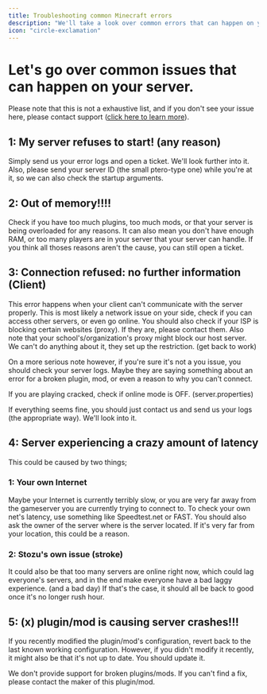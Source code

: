 ```yaml
---
title: Troubleshooting common Minecraft errors
description: "We'll take a look over common errors that can happen on your Minecraft server."
icon: "circle-exclamation"
---
```


# Let's go over common issues that can happen on your server.
Please note that this is not a exhaustive list, and if you don't see your issue here, please contact support ([click here to learn more](/tickets)).

## 1: My server refuses to start! (any reason)
Simply send us your error logs and open a ticket. We'll look further into it. Also, please send your server ID (the small ptero-type one) while you're at it, so we can also check the startup arguments.

## 2: Out of memory!!!!
Check if you have too much plugins, too much mods, or that your server is being overloaded for any reasons. It can also mean you don't have enough RAM, or too many players are in your server that your server can handle. If you think all thoses reasons aren't the cause, you can still open a ticket.

## 3: Connection refused: no further information (Client)
This error happens when your client can't communicate with the server properly.
This is most likely a network issue on your side, check if you can access other servers, or even go online. You should also check if your ISP is blocking certain websites (proxy). If they are, please contact them.
Also note that your school's/organization's proxy might block our host server. We can't do anything about it, they set up the restriction. (get back to work)

On a more serious note however, if you're sure it's not a you issue, you should check your server logs. Maybe they are saying something about an error for a broken plugin, mod, or even a reason to why you can't connect.

<Warning>If you are playing cracked, check if online mode is OFF. (server.properties)</Warning>

If everything seems fine, you should just contact us and send us your logs (the appropriate way). We'll look into it.

## 4: Server experiencing a **crazy** amount of latency
This could be caused by two things;

### 1: Your own Internet
Maybe your Internet is currently terribly slow, or you are very far away from the gameserver you are currently trying to connect to.
To check your own net's latency, use something like Speedtest.net or FAST.
You should also ask the owner of the server where is the server located. If it's very far from your location, this could be a reason.

### 2: Stozu's own issue (stroke)
It could also be that too many servers are online right now, which could lag everyone's servers, and in the end make everyone have a bad laggy experience. (and a bad day)
If that's the case, it should all be back to good once it's no longer rush hour.

## 5: (x) plugin/mod is causing server crashes!!!
If you recently modified the plugin/mod's configuration, revert back to the last known working configuration.
However, if you didn't modify it recently, it might also be that it's not up to date.
You should update it.

<Note>We don't provide support for broken plugins/mods. If you can't find a fix, please contact the maker of this plugin/mod.</Note>
